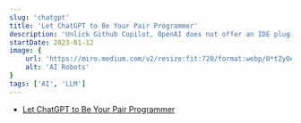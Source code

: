 ```yaml
---
slug: 'chatgpt'
title: 'Let ChatGPT to Be Your Pair Programmer'
description: 'Unlick Github Copilot, OpenAI does not offer an IDE plugin to help devs for coding, but it does not mean, we cannot use ChatGPT for free as a coding assistant. We talk to ChatGPT to make it be a copilot for us.'
startDate: 2023-01-12
image: {
    url: 'https://miro.medium.com/v2/resize:fit:720/format:webp/0*tZyOezm6kbGQffix.png',
    alt: 'AI Robots'
}
tags: ['AI', 'LLM']
---
```


- [Let ChatGPT to Be Your Pair Programmer](https://medium.com/@TechTim42/let-chatgpt-to-be-your-pair-programmer-f59efe5c65c4)
